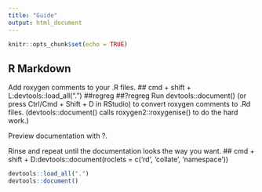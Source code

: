 ```yaml
---
title: "Guide"
output: html_document
---
```


```r
knitr::opts_chunk$set(echo = TRUE)
```

## R Markdown
Add roxygen comments to your .R files.
## cmd + shift + L:devtools::load_all(".")
##regreg
##?regreg
Run devtools::document() (or press Ctrl/Cmd + Shift + D in RStudio) to convert roxygen comments to .Rd files. (devtools::document() calls roxygen2::roxygenise() to do the hard work.)

Preview documentation with ?.

Rinse and repeat until the documentation looks the way you want.
## cmd + shift + D:devtools::document(roclets = c('rd', 'collate', 'namespace'))


```r
devtools::load_all(".")
devtools::document()

```

